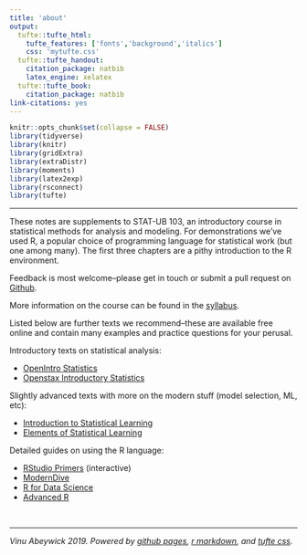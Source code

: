```yaml
---
title: 'about'
output:
  tufte::tufte_html:
    tufte_features: ['fonts','background','italics']
    css: 'mytufte.css'
  tufte::tufte_handout:
    citation_package: natbib
    latex_engine: xelatex
  tufte::tufte_book:
    citation_package: natbib
link-citations: yes
---
```


```r
knitr::opts_chunk$set(collapse = FALSE)
library(tidyverse)
library(knitr)
library(gridExtra)
library(extraDistr)
library(moments)
library(latex2exp)
library(rsconnect)
library(tufte)
```

---

These notes are supplements to STAT-UB 103, an introductory course in statistical methods for analysis and modeling. For demonstrations we've used R, a popular choice of programming language for statistical work (but one among many). The first three chapters are a pithy introduction to the R environment.  

Feedback is most welcome--please get in touch or submit a pull request on <a href="https://github.com/vaabe/stats103">Github</a>.   

More information on the course can be found in the <a href="./addenda/syllabus.pdf" download>syllabus</a>. 

Listed below are further texts we recommend--these are available free online and contain many examples and practice questions for your perusal. 

Introductory texts on statistical analysis:

- <a href="https://www.openintro.org/stat/textbook.php">OpenIntro Statistics</a>
- <a href="https://openstax.org/details/books/introductory-statistics">Openstax Introductory Statistics</a>

Slightly advanced texts with more on the modern stuff (model selection, ML, etc):

- <a href="http://www.statlearning.com/">Introduction to Statistical Learning</a>
- <a href="https://web.stanford.edu/~hastie/ElemStatLearn/">Elements of Statistical Learning</a> 

Detailed guides on using the R language:

- <a href="https://rstudio.cloud/learn/primers">RStudio Primers</a> (interactive)
- <a href="https://moderndive.com/">ModernDive</a>
- <a href="https://r4ds.had.co.nz/">R for Data Science</a>
- <a href="http://adv-r.had.co.nz/">Advanced R</a>


\ 

---

*Vinu Abeywick 2019. Powered by <a href="https://pages.github.com/">github pages</a>, <a href="https://rmarkdown.rstudio.com/">r markdown</a>, and <a href="https://github.com/edwardtufte/tufte-css">tufte css</a>.*




















